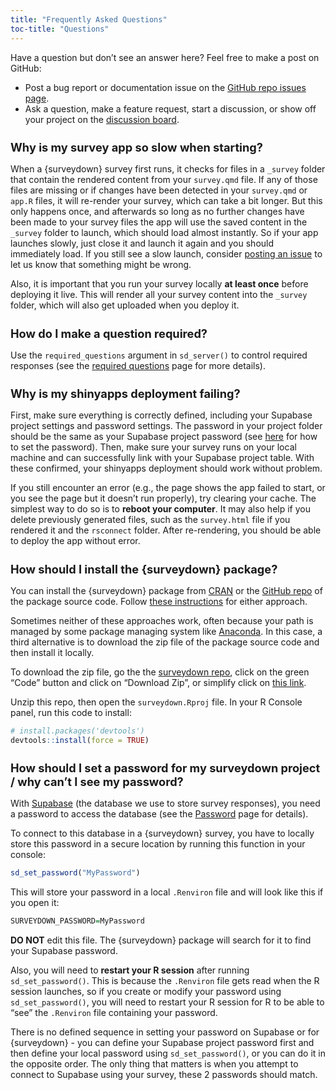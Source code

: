 ```yaml
---
title: "Frequently Asked Questions"
toc-title: "Questions"
---
```


<style>
h2 {
  font-size: 1.3em; 
}
</style>

::: {.callout-note}

Have a question but don't see an answer here? Feel free to make a post on GitHub:

- Post a bug report or documentation issue on the [GitHub repo issues page](https://github.com/surveydown-dev/surveydown/issues).
- Ask a question, make a feature request, start a discussion, or show off your project on the [discussion board](https://github.com/orgs/surveydown-dev/discussions).

:::

## Why is my survey app so slow when starting?

When a {surveydown} survey first runs, it checks for files in a `_survey` folder that contain the rendered content from your `survey.qmd` file. If any of those files are missing or if changes have been detected in your `survey.qmd` or `app.R` files, it will re-render your survey, which can take a bit longer. But this only happens once, and afterwards so long as no further changes have been made to your survey files the app will use the saved content in the `_survey` folder to launch, which should load almost instantly. So if your app launches slowly, just close it and launch it again and you should immediately load. If you still see a slow launch, consider [posting an issue](https://github.com/surveydown-dev/surveydown/issues) to let us know that something might be wrong. 

Also, it is important that you run your survey locally **at least once** before deploying it live. This will render all your survey content into the `_survey` folder, which will also get uploaded when you deploy it.

## How do I make a question required?

Use the `required_questions` argument in `sd_server()` to control required responses (see the [required questions](server-options.qmd#required-questions) page for more details).

## Why is my shinyapps deployment failing?

First, make sure everything is correctly defined, including your Supabase project settings and password settings. The password in your project folder should be the same as your Supabase project password (see [here](password.qmd) for how to set the password). Then, make sure your survey runs on your local machine and can successfully link with your Supabase project table. With these confirmed, your shinyapps deployment should work without problem.

If you still encounter an error (e.g., the page shows the app failed to start, or you see the page but it doesn't run properly), try clearing your cache. The simplest way to do so is to **reboot your computer**. It may also help if you delete previously generated files, such as the `survey.html` file if you rendered it and the `rsconnect` folder. After re-rendering, you should be able to deploy the app without error.

## How should I install the {surveydown} package?

You can install the {surveydown} package from [CRAN](https://cran.r-project.org/web/packages/surveydown/index.html) or the [GitHub repo](https://github.com/surveydown-dev/surveydown/) of the package source code. Follow [these instructions](installation.qmd#install-the-surveydown-r-package) for either approach.

Sometimes neither of these approaches work, often because your path is managed by some package managing system like [Anaconda](https://www.anaconda.com). In this case, a third alternative is to download the zip file of the package source code and then install it locally.

To download the zip file, go the the [surveydown repo](https://github.com/surveydown-dev/surveydown), click on the green "Code" button and click on "Download Zip", or simplify click on [this link](https://github.com/surveydown-dev/surveydown/archive/refs/heads/main.zip).

Unzip this repo, then open the `surveydown.Rproj` file. In your R Console panel, run this code to install:

```r
# install.packages('devtools') 
devtools::install(force = TRUE)
```

## How should I set a password for my surveydown project / why can't I see my password?

With [Supabase](https://supabase.com) (the database we use to store survey responses), you need a password to access the database (see the [Password](password.qmd) page for details). 

To connect to this database in a {surveydown} survey, you have to locally store this password in a secure location by running this function in your console:

```r
sd_set_password("MyPassword")
```

This will store your password in a local `.Renviron` file and will look like this if you open it:

```r
SURVEYDOWN_PASSWORD=MyPassword
```

::: {.callout-warning}

**DO NOT** edit this file. The {surveydown} package will search for it to find your Supabase password.

:::

Also, you will need to **restart your R session** after running `sd_set_password()`. This is because the `.Renviron` file gets read when the R session launches, so if you create or modify your password using `sd_set_password()`, you will need to restart your R session for R to be able to "see" the `.Renviron` file containing your password.

There is no defined sequence in setting your password on Supabase or for {surveydown} - you can define your Supabase project password first and then define your local password using `sd_set_password()`, or you can do it in the opposite order. The only thing that matters is when you attempt to connect to Supabase using your survey, these 2 passwords should match.
